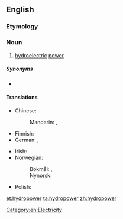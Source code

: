 ==English==

===Etymology===
{{prefix|hydro|power|lang=en}}

===Noun===
{{en-noun|-}}

# [[hydroelectric]] [[power]]

=====Synonyms=====
* {{l|en|water power}}

====Translations====
{{trans-top|hydroelectric power}}
* Chinese:
*: Mandarin: {{t+|cmn|水力發電|sc=Hani}}, {{t|cmn|水力发电|tr=shuǐlì fādiàn|sc=Hani}}
* Finnish: {{t+|fi|vesivoima}}
* German: {{t+|de|Wasserkraft|f}}, {{t|de|Hydroenergie|f}}
{{trans-mid}}
* Irish: {{t|ga|hidreachumhacht|f}}
* Norwegian:
*: Bokmål: {{t|nb|vannkraft|m|f}}, {{t|nb|vasskraft|m|f}}
*: Nynorsk: {{t|nn|vasskraft|f}}
* Polish: {{t|pl|energia wodna|f}}
{{trans-bottom}}

[[Category:en:Electricity]]

[[et:hydropower]]
[[ta:hydropower]]
[[zh:hydropower]]